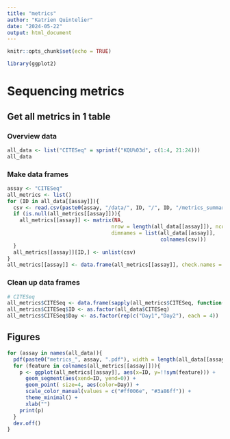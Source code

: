 ```yaml
---
title: "metrics"
author: "Katrien Quintelier"
date: "2024-05-22"
output: html_document
---
```


```r
knitr::opts_chunk$set(echo = TRUE)
```

```r
library(ggplot2)
```

# Sequencing metrics
## Get all metrics in 1 table
### Overview data
```r
all_data <- list("CITESeq" = sprintf("KQU%03d", c(1:4, 21:24)))
all_data
```

### Make data frames
```r
assay <- "CITESeq"
all_metrics <- list()
for (ID in all_data[[assay]]){
  csv <- read.csv(paste0(assay, "/data/", ID, "/", ID, "/metrics_summary.csv"), check.names = FALSE)
  if (is.null(all_metrics[[assay]])){
    all_metrics[[assay]] <- matrix(NA,
                                  nrow = length(all_data[[assay]]), ncol = ncol(csv),
                                  dimnames = list(all_data[[assay]],
                                                  colnames(csv)))
  }
  all_metrics[[assay]][ID,] <- unlist(csv)
}
all_metrics[[assay]] <- data.frame(all_metrics[[assay]], check.names = FALSE)
```

### Clean up data frames
```r
# CITESeq
all_metrics$CITESeq <- data.frame(sapply(all_metrics$CITESeq, function(x) as.numeric(gsub("%", "", gsub(",", "", x)))), check.names = FALSE)
all_metrics$CITESeq$ID <- as.factor(all_data$CITESeq)
all_metrics$CITESeq$Day <- as.factor(rep(c("Day1","Day2"), each = 4))
```

## Figures
```r
for (assay in names(all_data)){
  pdf(paste0("metrics_", assay, ".pdf"), width = length(all_data[[assay]])/2+2)
  for (feature in colnames(all_metrics[[assay]])){
    p <- ggplot(all_metrics[[assay]], aes(x=ID, y=!!sym(feature))) +
      geom_segment(aes(xend=ID, yend=0)) +
      geom_point( size=4, aes(color=Day)) +
      scale_color_manual(values = c("#ff006e", "#3a86ff")) +
      theme_minimal() +
      xlab("")
    print(p)
  }
  dev.off()
}
```
